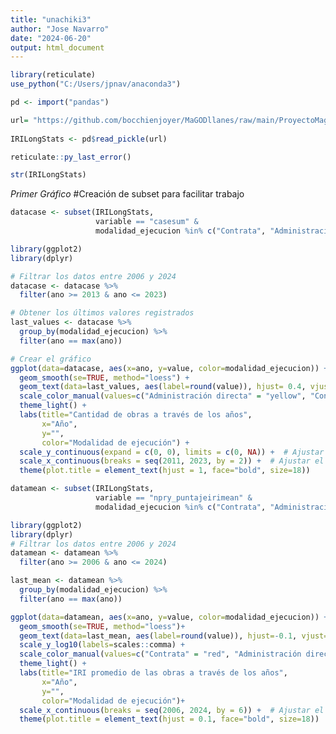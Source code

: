```yaml
---
title: "unachiki3"
author: "Jose Navarro"
date: "2024-06-20"
output: html_document
---
```


```r
library(reticulate)
use_python("C:/Users/jpnav/anaconda3") 
```

```r
pd <- import("pandas")

url= "https://github.com/bocchienjoyer/MaGODllanes/raw/main/ProyectoMagaDeidad/datita/GAAA.pkl" 
  
IRILongStats <- pd$read_pickle(url)

reticulate::py_last_error()

str(IRILongStats) 
```

*Primer Gráfico*
#Creación de subset para facilitar trabajo  
```r
datacase <- subset(IRILongStats, 
                   variable == "casesum" & 
                   modalidad_ejecucion %in% c("Contrata", "Administración directa"))
```

```r
library(ggplot2)
library(dplyr)

# Filtrar los datos entre 2006 y 2024
datacase <- datacase %>%
  filter(ano >= 2013 & ano <= 2023)

# Obtener los últimos valores registrados
last_values <- datacase %>%
  group_by(modalidad_ejecucion) %>%
  filter(ano == max(ano))

# Crear el gráfico
ggplot(data=datacase, aes(x=ano, y=value, color=modalidad_ejecucion)) +
  geom_smooth(se=TRUE, method="loess") +
  geom_text(data=last_values, aes(label=round(value)), hjust= 0.4, vjust= -3, color="black", show.legend = FALSE) +
  scale_color_manual(values=c("Administración directa" = "yellow", "Contrata" = "red")) +
  theme_light() +
  labs(title="Cantidad de obras a través de los años",
       x="Año",
       y="",
       color="Modalidad de ejecución") +
  scale_y_continuous(expand = c(0, 0), limits = c(0, NA)) +  # Ajustar el eje y para eliminar valores negativos
  scale_x_continuous(breaks = seq(2011, 2023, by = 2)) +  # Ajustar el eje x para mostrar todos los años
  theme(plot.title = element_text(hjust = 1, face="bold", size=18))
```
```r
datamean <- subset(IRILongStats, 
                   variable == "npry_puntajeirimean" & 
                   modalidad_ejecucion %in% c("Contrata", "Administración directa"))
```

```r
library(ggplot2)
library(dplyr)
# Filtrar los datos entre 2006 y 2024
datamean <- datamean %>%
  filter(ano >= 2006 & ano <= 2024)

last_mean <- datamean %>%
  group_by(modalidad_ejecucion) %>%
  filter(ano == max(ano))

ggplot(data=datamean, aes(x=ano, y=value, color=modalidad_ejecucion)) +
  geom_smooth(se=TRUE, method="loess")+
  geom_text(data=last_mean, aes(label=round(value)), hjust=-0.1, vjust=0.5, color="black", show.legend = FALSE)+
  scale_y_log10(labels=scales::comma) +
  scale_color_manual(values=c("Contrata" = "red", "Administración directa" = "yellow")) +
  theme_light() +
  labs(title="IRI promedio de las obras a través de los años",
       x="Año",
       y="",
       color="Modalidad de ejecución")+
  scale_x_continuous(breaks = seq(2006, 2024, by = 6)) +  # Ajustar el eje x para mostrar todos los años
  theme(plot.title = element_text(hjust = 0.1, face="bold", size=18))
```



